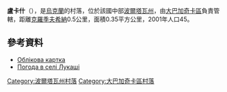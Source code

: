 {{coord|49|47|18|N|33|38|43|E|scale:30000_region:UA|display=title}}

'''盧卡什'''（{{lang-uk|Лукаші}}），是[[烏克蘭|烏克蘭]]的村落，位於該國中部[[波爾塔瓦州|波爾塔瓦州]]，由[[大巴加奇卡區|大巴加奇卡區]]負責管轄，距離[[克羅季夫希納|克羅季夫希納]]0.5公里，面積0.35平方公里，2001年人口45。

==參考資料==
*[http://gska2.rada.gov.ua/pls/z7502/A005?rdat1=22.03.2008&rf7571=24695 Облікова картка]{{dead link|date=2018年4月 |bot=InternetArchiveBot |fix-attempted=yes }}
* [http://weather.in.ua/ua/poltavskaja/14002 Погода в селі Лукаші] {{Wayback|url=http://weather.in.ua/ua/poltavskaja/14002 |date=20111219184740 }}

{{DEFAULTSORT:Лукаші}}
[[Category:波爾塔瓦州村落|Category:波爾塔瓦州村落]]
[[Category:大巴加奇卡區村落|Category:大巴加奇卡區村落]]


{{Poltava-geo-stub}}